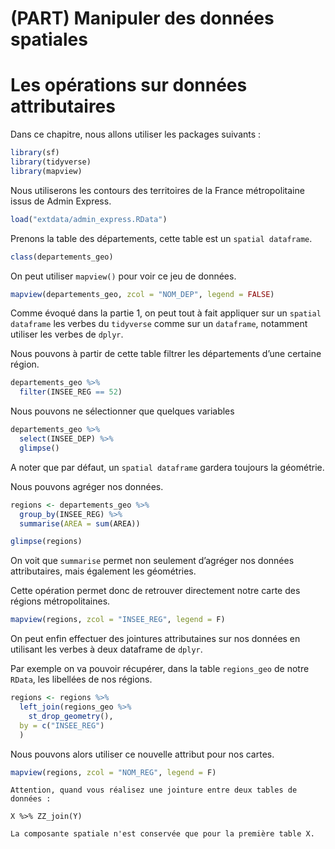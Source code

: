 # (PART) Manipuler des données spatiales {-}

# Les opérations sur données attributaires {#operation-sur-donnees-attributaires}

Dans ce chapitre, nous allons utiliser les packages suivants : 

```r
library(sf)
library(tidyverse)
library(mapview)
```

Nous utiliserons les contours des territoires de la France métropolitaine issus de Admin Express.


```r
load("extdata/admin_express.RData")
```

Prenons la table des départements, cette table est un `spatial dataframe`.

```r
class(departements_geo)
```

On peut utiliser `mapview()` pour voir ce jeu de données.

```r
mapview(departements_geo, zcol = "NOM_DEP", legend = FALSE)
```

Comme évoqué dans la partie 1, on peut tout à fait appliquer sur un `spatial dataframe` les verbes du `tidyverse` comme sur un `dataframe`, notamment utiliser  les verbes de `dplyr`.

Nous pouvons à partir de cette table filtrer les départements d'une certaine région.

```r
departements_geo %>%
  filter(INSEE_REG == 52)
```

Nous pouvons ne sélectionner que quelques variables

```r
departements_geo %>%
  select(INSEE_DEP) %>%
  glimpse()
```

A noter que par défaut, un `spatial dataframe` gardera toujours la géométrie.

Nous pouvons agréger nos données.

```r
regions <- departements_geo %>%
  group_by(INSEE_REG) %>%
  summarise(AREA = sum(AREA))

glimpse(regions)
```

On voit que `summarise` permet non seulement d'agréger nos données attributaires, mais également les géométries.

Cette opération permet donc de retrouver directement notre carte des régions métropolitaines.

```r
mapview(regions, zcol = "INSEE_REG", legend = F)
```

On peut enfin effectuer des jointures attributaines sur nos données en utilisant les verbes à deux dataframe de `dplyr`.

Par exemple on va pouvoir récupérer, dans la table `regions_geo` de notre `RData`, les libellées de nos régions.

```r
regions <- regions %>%
  left_join(regions_geo %>%
    st_drop_geometry(),
  by = c("INSEE_REG")
  )
```

Nous pouvons alors utiliser ce nouvelle attribut pour nos cartes.

```r
mapview(regions, zcol = "NOM_REG", legend = F)
```

```block
Attention, quand vous réalisez une jointure entre deux tables de données :

X %>% ZZ_join(Y) 

La composante spatiale n'est conservée que pour la première table X.
```
